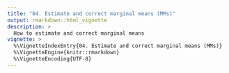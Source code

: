 ```yaml
---
title: "04. Estimate and correct marginal means (MMs)"
output: rmarkdown::html_vignette
description: >
  How to estimate and correct marginal means
vignette: >
  %\VignetteIndexEntry{04. Estimate and correct marginal means (MMs)}
  %\VignetteEngine{knitr::rmarkdown}
  %\VignetteEncoding{UTF-8}
---
```


